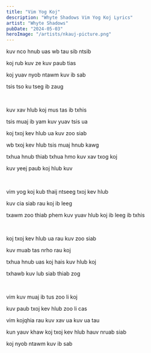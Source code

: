 ```yaml
---
title: "Vim Yog Koj"
description: "Whyte Shadows Vim Yog Koj Lyrics"
artist: "Whyte Shadows"
pubDate: "2024-05-03"
heroImage: "/artists/nkauj-picture.png"
---
```


kuv nco hnub uas wb tau sib ntsib

koj rub kuv ze kuv paub tias

koj yuav nyob ntawm kuv ib sab

tsis tso ku tseg ib zaug

<br />

kuv xav hlub koj mus tas ib txhis

tsis muaj ib yam kuv yuav tsis ua

koj txoj kev hlub ua kuv zoo siab

wb txoj kev hlub tsis muaj hnub kawg

txhua hnub thiab txhua hmo kuv xav txog koj

kuv yeej paub koj hlub kuv

<br />

vim yog koj kub thaij ntseeg txoj kev hlub

kuv cia siab rau koj ib leeg

txawm zoo thiab phem kuv yuav hlub koj ib leeg ib txhis

<br />

koj txoj kev hlub ua rau kuv zoo siab

kuv muab tas nrho rau koj

txhua hnub uas koj hais kuv hlub koj

txhawb kuv lub siab thiab zog

<br />

vim kuv muaj ib tus zoo li koj

kuv paub txoj kev hlub zoo li cas

vim kojqhia rau kuv xav ua kuv ua tau

kun yauv khaw koj txoj kev hlub hauv nruab siab

koj nyob ntawm kuv ib sab
